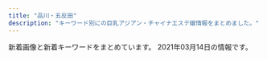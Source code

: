 ```yaml
---
title: "品川・五反田"
description: "キーワード別にの巨乳アジアン・チャイナエステ嬢情報をまとめました。"
---
```


新着画像と新着キーワードをまとめています。
2021年03月14日の情報です。

<DmmAffiliateIns />
<KeywordTable
  shops={
    [
    {
        "img_links": [
            "http://es-mirei.com/images/store/06.jpg",
            "http://es-mirei.com/images/noImg.jpg",
            "http://es-mirei.com/staffPhoto/s20170728165536.jpg",
            "http://es-mirei.com/images/store/02.jpg",
            "http://es-mirei.com/images/s3Slider1Images/03.jpg",
            "http://es-mirei.com/staffPhoto/b20170911152114.jpg",
            "http://es-mirei.com/staffPhoto/s20170908125528.jpg",
            "http://es-mirei.com/staffPhoto/b20180613122502.jpg",
            "http://es-mirei.com/images/store/04.jpg",
            "http://es-mirei.com/images/s3Slider1Images/01.jpg",
            "http://es-mirei.com/staffPhoto/s20170728165256.jpg",
            "http://es-mirei.com/staffPhoto/s20170911152114.jpg",
            "http://es-mirei.com/staffPhoto/s20180613122502.jpg",
            "http://es-mirei.com/staffPhoto/s20170911152129.jpg",
            "http://es-mirei.com/staffPhoto/b20170908125528.jpg",
            "http://es-mirei.com/images/store/03.jpg",
            "http://es-mirei.com/staffPhoto/b20180209180323.jpg",
            "http://es-mirei.com/images/returnStaffBtn.png",
            "http://es-mirei.com/images/s3Slider1Images/02.jpg",
            "http://es-mirei.com/staffPhoto/s20170728165302.jpg",
            "http://es-mirei.com/staffPhoto/b20170728165256.jpg",
            "http://es-mirei.com/images/store/01.jpg",
            "http://es-mirei.com/staffPhoto/s20180209180323.jpg",
            "http://es-mirei.com/images/store/05.jpg",
            "http://es-mirei.com/staffPhoto/b20170728165302.jpg",
            "http://es-mirei.com/staffPhoto/b20170728165536.jpg",
            "http://es-mirei.com/staffPhoto/b20170911152129.jpg"
        ],
        "url": "http://es-mirei.com/",
        "keywords": {
            "85": 2,
            "87": 4,
            "86": 2,
            "E": 8,
            "88": 2
        },
        "station": "JR\u4e94\u53cd\u7530\u99c5\u897f\u53e3",
        "name": "\u7f8e\u4f36"
    },
    {
        "keywords": {},
        "img_links": [
            "https://tsukiwa.info/img/QRcode.png",
            "https://tsukiwa.info/img/staff_top/20201219_1.jpg",
            "https://tsukiwa.info/img/staff/mimi202012.jpg",
            "https://tsukiwa.info/img/staff/sara244.jpg",
            "https://tsukiwa.info/img/staff/sara243.jpg",
            "https://tsukiwa.info/img/akusesu-top0.jpg",
            "https://tsukiwa.info/img/staff/yuna01.jpg",
            "https://tsukiwa.info/img/bar_profile.png",
            "https://tsukiwa.info/img/staff/rena01.jpg",
            "https://tsukiwa.info/img/staff/ruru1.jpg",
            "https://tsukiwa.info/img/staff/yuri001.jpg",
            "https://tsukiwa.info/img/staff/mika05.jpg",
            "https://tsukiwa.info/img/event/20210128.png",
            "https://tsukiwa.info/img/staff/mimi20202.jpg",
            "https://tsukiwa.info/img/news1.png",
            "https://tsukiwa.info/img/staff/aya2101.jpg",
            "https://tsukiwa.info/img/staff/sara242.jpg",
            "https://www.a-side.com/ad/koko/include/banner/koko_200x40.png",
            "https://tsukiwa.info/img/staff/mimi01.jpg",
            "https://tsukiwa.info/img/staff/koko3.jpg",
            "https://tsukiwa.info/img/pickupGirl.png",
            "https://tsukiwa.info/img/staff/mika202103.jpg",
            "https://tsukiwa.info/img/top_map.jpg",
            "https://tsukiwa.info/img/staff/rumi02.jpg",
            "https://tsukiwa.info/img/bar_gallery.png",
            "https://tsukiwa.info/img/news3.png",
            "https://tsukiwa.info/img/bar_staff.png",
            "https://tsukiwa.info/img/staff/no_image.jpg",
            "https://tsukiwa.info/img/staff_top/20201219_2.jpg",
            "https://tsukiwa.info/img/staff/rumi04.jpg",
            "https://tsukiwa.info/img/staff/sara241.jpg",
            "https://tsukiwa.info/img/event/camp03.jpg"
        ],
        "station": "JR\u4e94\u53cd\u7530\u99c5\u897f\u53e3",
        "url": "https://tsukiwa.info/",
        "name": "\u6708\u306e\u548c"
    },
    {
        "name": "\u82b1\u8863",
        "station": "JR\u4e94\u53cd\u7530\u99c5",
        "img_links": [
            "http://hanagoromo.work/b3.jpg",
            "http://hanagoromo.work/b1.jpg",
            "http://hanagoromo.work/eri.jpg",
            "http://hanagoromo.work/staff_t.jpg",
            "http://hanagoromo.work/ai3.jpg",
            "http://hanagoromo.work/hitomi.jpg",
            "http://hanagoromo.work/main_top.jpg",
            "http://hanagoromo.work/hitomi2.jpg",
            "http://hanagoromo.work/miyuki.jpg",
            "http://hanagoromo.work/4.jpg",
            "http://hanagoromo.work/nana2.jpg",
            "http://hanagoromo.work/rie1.jpg",
            "http://hanagoromo.work/3.jpg",
            "http://hanagoromo.work/mio1.jpg",
            "http://hanagoromo.work/yumi.jpg",
            "http://hanagoromo.work/6.jpg",
            "http://hanagoromo.work/s1.png",
            "http://hanagoromo.work/mens-esthe1.png",
            "http://hanagoromo.work/yuki.jpg",
            "http://hanagoromo.work/sys.jpg",
            "http://hanagoromo.work/nana1.jpg",
            "http://hanagoromo.work/interior_t.jpg",
            "http://hanagoromo.work/rina2.jpeg",
            "http://hanagoromo.work/yuna1.jpg",
            "http://hanagoromo.work/2.jpg",
            "http://hanagoromo.work/nana.jpg",
            "http://hanagoromo.work/tina.jpg",
            "http://hanagoromo.work/mio2.jpg",
            "http://hanagoromo.work/int2.jpg",
            "http://hanagoromo.work/b2.jpg",
            "http://hanagoromo.work/ta.png",
            "http://hanagoromo.work/rina1.jpeg",
            "http://hanagoromo.work/sayaka.jpg",
            "http://hanagoromo.work/head.jpg",
            "http://hanagoromo.work/tina2.jpg",
            "http://hanagoromo.work/ai2.jpg",
            "http://hanagoromo.work/mio.jpg",
            "http://hanagoromo.work/yuna2.jpg",
            "http://hanagoromo.work/miyuki1.jpg",
            "http://hanagoromo.work/112.jpg",
            "http://hanagoromo.work/1.jpg",
            "http://hanagoromo.work/interior1.jpg",
            "http://hanagoromo.work/yuyu.jpg",
            "http://hanagoromo.work/yumi1.jpg",
            "http://hanagoromo.work/hitomi1.jpg"
        ],
        "url": "http://hanagoromo.work/",
        "keywords": {}
    },
    {
        "name": "\u30d5\u30ed\u30fc\u30e9",
        "station": "JR\u54c1\u5ddd\u99c5\u9ad8\u8f2a\u53e3",
        "url": "http://f-aroma.info/",
        "img_links": [],
        "keywords": {}
    },
    {
        "keywords": {
            "C": 15
        },
        "name": "\u5eb7\u7984",
        "station": "JR\u54c1\u5ddd\u99c5\u9ad8\u8f2a\u53e3",
        "url": "http://www.kouroku-este.com/",
        "img_links": [
            "http://www.kouroku-este.com/img/system/service01.jpg",
            "http://www.kouroku-este.com/img/staff/eee/s-eee1.jpg",
            "http://www.kouroku-este.com/img/staff/ccc/ccc1.jpg",
            "http://www.kouroku-este.com/img/staff/ccc/ccc2.jpg",
            "http://www.kouroku-este.com/img/top/listmark1.png",
            "http://www.kouroku-este.com/img/system/service02.jpg",
            "http://www.kouroku-este.com/img/staff/bbb/bbb1.jpg",
            "http://www.kouroku-este.com/img/menu/info_r.jpg",
            "http://www.kouroku-este.com/img/staff/fff/s-fff1.jpg",
            "http://www.kouroku-este.com/img/staff/fff/s-fff2.jpg",
            "http://www.kouroku-este.com/img/staff/aaa/aaa2.jpg",
            "http://www.kouroku-este.com/img/staff/ggg/ggg1.jpg",
            "http://www.kouroku-este.com/img/staff/aaa/aaa1.jpg",
            "http://www.kouroku-este.com/img/staff/eee/s-eee2.jpg"
        ]
    },
    {
        "name": "\u4e94\u53cd\u7530\u30e1\u30c7\u30a3\u30ab\u30eb\u30a8\u30f3",
        "img_links": [
            "http://gotanda.pepper.jp/m049.png",
            "http://gotanda.pepper.jp/m048.png",
            "http://gotanda.pepper.jp/20151109231038834554.jpg",
            "http://gotanda.pepper.jp/gotanda001.jpg",
            "http://gotanda.pepper.jp/1-01.png",
            "http://gotanda.pepper.jp/m173.jpg",
            "http://gotanda.pepper.jp/m02272.jpg"
        ],
        "keywords": {},
        "url": "http://gotanda.pepper.jp/",
        "station": "JR\u4e94\u53cd\u7530\u99c5\u897f\u53e3"
    },
    {
        "name": "\u30de\u30c3\u30b5\u30fc\u30b8\u306e\u5915\u6708",
        "url": "http://www.es-yuduki.com/",
        "keywords": {
            "C": 13
        },
        "station": "JR\u4e94\u53cd\u7530\u99c5\u897f\u53e3",
        "img_links": [
            "http://www.es-yuduki.com/css/progress05.jpg",
            "http://www.es-yuduki.com/css/progress08.jpg",
            "http://www.es-yuduki.com/css/progress03.jpg",
            "http://www.es-yuduki.com/css/nav/change-0003.jpg",
            "http://www.es-yuduki.com/css/staff00.jpg",
            "http://www.es-yuduki.com/css/nav/nav-005.jpg",
            "http://www.es-yuduki.com/css/staff02.jpg",
            "http://www.es-yuduki.com/css/staff03.jpg",
            "http://www.es-yuduki.com/css/nav/change-002.jpg",
            "http://www.es-yuduki.com/css/nav/nav-004.jpg",
            "http://www.es-yuduki.com/css/kanban.jpg",
            "http://www.es-yuduki.com/css/progress06.jpg",
            "http://www.es-yuduki.com/css/progress01.jpg",
            "http://www.es-yuduki.com/css/nav/nav-0003.jpg",
            "http://www.es-yuduki.com/css/head.jpg",
            "http://www.es-yuduki.com/css/nav/change-006.jpg",
            "http://www.es-yuduki.com/css/nav/change-004.jpg",
            "http://www.es-yuduki.com/css/nav/nav-001.jpg",
            "http://www.es-yuduki.com/css/progress07.jpg",
            "http://www.es-yuduki.com/css/staff01-b.jpg",
            "http://www.es-yuduki.com/css/staff01.jpg",
            "http://www.es-yuduki.com/css/staff02-b.jpg",
            "http://www.es-yuduki.com/css/coupon003.jpg",
            "http://www.es-yuduki.com/css/progress04.jpg",
            "http://www.es-yuduki.com/css/nav/change-007.jpg",
            "http://www.es-yuduki.com/css/staff03-b.jpg",
            "http://www.es-yuduki.com/css/nav/nav-002.jpg",
            "http://www.es-yuduki.com/css/nav/nav-006.jpg",
            "http://www.es-yuduki.com/css/nav/nav-007.jpg",
            "http://www.es-yuduki.com/css/main-top05.png",
            "http://www.es-yuduki.com/css/nav/change-005.jpg",
            "http://www.es-yuduki.com/css/progress02.jpg",
            "http://www.es-yuduki.com/css/nav/change-001.jpg"
        ]
    },
    {
        "keywords": {
            "C": 8
        },
        "name": "\u3072\u307e\u308f\u308a",
        "url": "http://www.kenkou-house.info/",
        "station": "JR\u4e94\u53cd\u7530\u99c5\u6771\u53e3",
        "img_links": [
            "http://www.kenkou-house.info/img/bottmo-left.png",
            "http://www.kenkou-house.info/img/m8.png",
            "http://www.kenkou-house.info/img/s91.jpg",
            "http://www.kenkou-house.info/img/body-.png",
            "http://www.kenkou-house.info/img/m3.png",
            "http://www.kenkou-house.info/img/s16.jpg",
            "http://www.kenkou-house.info/img/s12.jpg",
            "http://www.kenkou-house.info/img/Himawari_160_45.png",
            "http://www.kenkou-house.info/img/m5.png",
            "http://www.kenkou-house.info/img/s17.jpg",
            "http://www.kenkou-house.info/img/s.png",
            "http://www.kenkou-house.info/img/Himawari_468_60.png",
            "http://www.kenkou-house.info/img/door.png",
            "http://www.kenkou-house.info/img/s20.jpg",
            "http://www.kenkou-house.info/img/s21.jpg",
            "http://www.kenkou-house.info/img/s33.jpg",
            "http://www.kenkou-house.info/img/m2.png",
            "http://www.kenkou-house.info/img/m1.png",
            "http://www.kenkou-house.info/img/s13.jpg",
            "http://www.kenkou-house.info/img/s61.jpg",
            "http://www.kenkou-house.info/img/m6.png",
            "http://www.kenkou-house.info/img/head.png",
            "http://www.kenkou-house.info/img/s15.jpg",
            "http://www.kenkou-house.info/img/Himawari_200_40.png",
            "http://www.kenkou-house.info/img/s11.jpg",
            "http://www.kenkou-house.info/img/s4.jpg",
            "http://www.kenkou-house.info/img/s14.jpg",
            "http://www.kenkou-house.info/img/Himawari_88_31.png",
            "http://www.kenkou-house.info/img/m7.png",
            "http://www.kenkou-house.info/img/m4.png",
            "http://www.kenkou-house.info/img/bottmo-ritght.png",
            "http://www.kenkou-house.info/img/s22.jpg",
            "http://www.kenkou-house.info/img/s1.jpg",
            "http://www.kenkou-house.info/img/play.png",
            "http://www.kenkou-house.info/img/s7.jpg"
        ]
    },
    {
        "keywords": {},
        "station": "JR\u4e94\u53cd\u7530\u99c5\u897f\u53e3",
        "img_links": [
            "http://www.relax-cs.com/ncss/nav/nav-003.jpg",
            "http://www.relax-cs.com/ncss/top01.jpg",
            "http://www.relax-cs.com/ncss/staff02.jpg",
            "http://www.relax-cs.com/ncss/nav/nav-004.jpg",
            "http://www.relax-cs.com/ncss/top02-left.jpg",
            "http://www.relax-cs.com/ncss/nav/nav-006.jpg",
            "http://www.relax-cs.com/ncss/top03.jpg",
            "http://www.relax-cs.com/ncss/nav/nav-001.jpg",
            "http://www.relax-cs.com/ncss/tel.png",
            "http://www.relax-cs.com/ncss/nav/nav-005.jpg",
            "http://www.relax-cs.com/ncss/nav/nav-002.jpg",
            "http://www.relax-cs.com/ncss/staff01.jpg"
        ],
        "name": "\u30ea\u30e9\u30af\u30bc\u30fc\u30b7\u30e7\u30f3\u862d",
        "url": "http://www.relax-cs.com/"
    },
    {
        "name": "\u30c8\u30f3\u30dd\u30fc",
        "url": "http://hi-msg.com/tonpoh/",
        "img_links": [
            "http://hi-msg.com/tonpoh/images/p-13-1.jpg",
            "http://hi-msg.com/tonpoh/images/tit-sys.png",
            "http://hi-msg.com/tonpoh/images/p-9.jpg",
            "http://hi-msg.com/tonpoh/images/s6.png",
            "http://hi-msg.com/tonpoh/images/p-6-1.jpg",
            "http://hi-msg.com/tonpoh/images/p-13.jpg",
            "http://hi-msg.com/tonpoh/images/p-12.jpg",
            "http://hi-msg.com/tonpoh/images/p-4.jpg",
            "http://hi-msg.com/tonpoh/images/fla.png",
            "http://hi-msg.com/tonpoh/images/p-8-1.jpg",
            "http://hi-msg.com/tonpoh/images/p-9-1.jpg",
            "http://hi-msg.com/tonpoh/images/ll.png",
            "http://hi-msg.com/tonpoh/images/p-7.jpg",
            "http://hi-msg.com/tonpoh/images/p-8.jpg",
            "http://hi-msg.com/tonpoh/images/p-1.jpg",
            "http://hi-msg.com/tonpoh/images/p-2.jpg",
            "http://hi-msg.com/tonpoh/images/p-5.jpg",
            "http://hi-msg.com/tonpoh/images/p-0.jpg",
            "http://hi-msg.com/tonpoh/images/fla-1.png",
            "http://hi-msg.com/tonpoh/images/l.png",
            "http://hi-msg.com/tonpoh/images/s1.png",
            "http://hi-msg.com/tonpoh/images/p-10.jpg",
            "http://hi-msg.com/tonpoh/images/botton.png",
            "http://hi-msg.com/tonpoh/images/no.png",
            "http://hi-msg.com/tonpoh/images/s9.png",
            "http://hi-msg.com/tonpoh/images/fla-3.png",
            "http://hi-msg.com/tonpoh/images/p-6.jpg",
            "http://hi-msg.com/tonpoh/images/p-14-1.jpg",
            "http://hi-msg.com/tonpoh/images/tit-staff.png",
            "http://hi-msg.com/tonpoh/images/p-14.jpg",
            "http://hi-msg.com/tonpoh/images/p-11-1.jpg",
            "http://hi-msg.com/tonpoh/images/p-11.jpg",
            "http://hi-msg.com/tonpoh/images/p-7-1.jpg",
            "http://hi-msg.com/tonpoh/images/s5.png",
            "http://hi-msg.com/tonpoh/images/line.png",
            "http://hi-msg.com/tonpoh/images/s8.png",
            "http://hi-msg.com/tonpoh/images/p-12-1.jpg",
            "http://hi-msg.com/tonpoh/images/p-10-1.jpg",
            "http://hi-msg.com/tonpoh/images/s4.jpg"
        ],
        "station": "JR\u4e94\u53cd\u7530\u99c5\u897f\u53e3",
        "keywords": {}
    },
    {
        "station": "\u6238\u8d8a\u9280\u5ea7\u99c5",
        "url": "http://lacure.link/",
        "keywords": {},
        "name": "\u30e9\u30ad\u30e5\u30a2",
        "img_links": [
            "http://lacure.link/images/g0.jpg",
            "http://lacure.link/images/r5.jpg",
            "http://lacure.link/images/g3.jpg",
            "http://lacure.link/images/r3.jpg",
            "http://lacure.link/images/kiki.jpg",
            "http://lacure.link/images/r6.jpg",
            "http://lacure.link/images/g1.jpg",
            "http://lacure.link/images/r1.jpg",
            "http://lacure.link/images/news.png",
            "http://lacure.link/images/top2.jpg",
            "http://lacure.link/images/asali.jpg",
            "http://lacure.link/images/kol.jpg",
            "http://lacure.link/images/g6.jpg",
            "http://lacure.link/images/yuki.jpg",
            "http://lacure.link/images/left3.png",
            "http://lacure.link/images/g2.jpg",
            "http://lacure.link/images/face.png",
            "http://lacure.link/images/g5.jpg",
            "http://lacure.link/images/gb01.png",
            "http://lacure.link/images/r4.jpg",
            "http://lacure.link/images/s_staff.png",
            "http://lacure.link/images/zi.png",
            "http://lacure.link/images/s1.jpg",
            "http://lacure.link/images/r2.jpg",
            "http://lacure.link/images/sayuri.jpg"
        ]
    },
    {
        "keywords": {},
        "img_links": [
            "http://p-fly.work/images/int2.png",
            "http://p-fly.work/images/b3.jpg",
            "http://p-fly.work/img/koko1.jpg",
            "http://p-fly.work/img/yuyu1.jpg",
            "http://p-fly.work/images/7.jpg",
            "http://p-fly.work/images/12.jpg",
            "http://p-fly.work/staff/koko.jpg",
            "http://p-fly.work/images/mobile.jpg",
            "http://p-fly.work/images/ac1.jpg",
            "http://p-fly.work/img/mai1.jpg",
            "http://p-fly.work/staff/sara.jpg",
            "http://p-fly.work/images/sys4.png",
            "http://p-fly.work/img/sara1.jpg",
            "http://p-fly.work/staff/mai.jpg",
            "http://p-fly.work/images/b2.jpg",
            "http://p-fly.work/staff/yuyu.jpg",
            "http://p-fly.work/images/tr.jpg",
            "http://p-fly.work/images/news.jpg",
            "http://p-fly.work/images/1.jpg",
            "http://p-fly.work/images/sys2.jpg",
            "http://p-fly.work/images/b1.jpg",
            "http://p-fly.work/images/head.png",
            "http://p-fly.work/images/sys1.jpg",
            "http://p-fly.work/images/int1.jpg",
            "http://p-fly.work/images/interior_t.png",
            "http://p-fly.work/staff/yuki.jpg",
            "http://p-fly.work/images/line.png",
            "http://p-fly.work/images/staff_t.png",
            "http://p-fly.work/images/10.jpg",
            "http://p-fly.work/images/sys3.jpg"
        ],
        "url": "http://p-fly.work/",
        "station": "JR\u4e94\u53cd\u7530\u99c5\u897f\u53e3",
        "name": "\u7d2b\u306e\u8776"
    },
    {
        "name": "\u7652\u3057\u30cf\u30a6\u30b9",
        "station": "JR\u4e94\u53cd\u7530\u99c5\u897f\u53e3",
        "url": "https://i-house.aoaoeo.com/",
        "img_links": [],
        "keywords": {}
    },
    {
        "name": "\u8299\u84c9\uff5e\u30d5\u30e8\u30a6\uff5e",
        "url": "http://www.relax-fuyou.info/",
        "keywords": {
            "C": 3,
            "D": 5,
            "90": 2,
            "88": 3,
            "E": 5,
            "87": 2,
            "G": 1,
            "84": 5,
            "86": 2
        },
        "img_links": [
            "http://www.relax-fuyou.info/img/st1.jpg",
            "http://www.relax-fuyou.info/img/sta18.jpg",
            "http://www.relax-fuyou.info/img/st5.jpg",
            "http://www.relax-fuyou.info/img/st160.jpg",
            "http://www.relax-fuyou.info/img/st42.jpg",
            "http://www.relax-fuyou.info/img/st17.jpg",
            "http://www.relax-fuyou.info/img/st191.jpg",
            "http://www.relax-fuyou.info/img/st72.jpg",
            "http://www.relax-fuyou.info/img/st11.jpg",
            "http://www.relax-fuyou.info/img/st150.jpg",
            "http://www.relax-fuyou.info/img/st110.jpg",
            "http://www.relax-fuyou.info/img/st71.jpg",
            "http://www.relax-fuyou.info/img/sta17.jpg",
            "http://www.relax-fuyou.info/img/sta15.jpg",
            "http://www.relax-fuyou.info/img/st181.jpg",
            "http://www.relax-fuyou.info/img/sta20.jpg",
            "http://www.relax-fuyou.info/img/st8.jpg",
            "http://www.relax-fuyou.info/img/st171.jpg",
            "http://www.relax-fuyou.info/img/st41.jpg",
            "http://www.relax-fuyou.info/img/sta5.jpg",
            "http://www.relax-fuyou.info/img/sta1.jpg",
            "http://www.relax-fuyou.info/img/top.jpg",
            "http://www.relax-fuyou.info/img/sta16.jpg",
            "http://www.relax-fuyou.info/img/st10.jpg",
            "http://www.relax-fuyou.info/img/st161.jpg",
            "http://www.relax-fuyou.info/img/st140.jpg",
            "http://www.relax-fuyou.info/img/st141.jpg",
            "http://www.relax-fuyou.info/img/sta8.jpg",
            "http://www.relax-fuyou.info/img/st201.jpg",
            "http://www.relax-fuyou.info/img/r9.jpg",
            "http://www.relax-fuyou.info/img/sta19.jpg",
            "http://www.relax-fuyou.info/img/st7.jpg"
        ],
        "station": "JR\u4e94\u53cd\u7530\u99c5\u6771\u53e3"
    }
]
}
/>
<DmmAffiliateScript />
